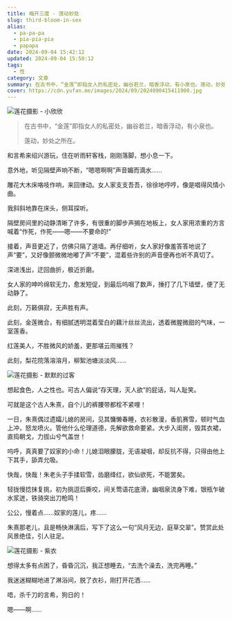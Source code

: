 ```yaml
---
title: 梅开三度 - 莲动妙处
slug: third-bloom-in-sex
alias:
  - pa-pa-pa
  - pia-pia-pia
  - papapa
date: 2024-09-04 15:42:12
updated: 2024-09-04 15:50:12
tags:
  - 性
category: 文章
summary: 在古书中，“金莲”即指女人的私密处，幽谷若兰，暗香浮动，有小泉也。莲动，妙处之所在。
cover: https://cdn.yufan.me/images/2024/09/2024090415411900.jpg
---
```


![莲花摄影 - 小欣欣](https://cdn.yufan.me/images/2024/09/2024090415531900.jpg)

<MusicPlayer netease={2066327450} />

>在古书中，“金莲”即指女人的私密处，幽谷若兰，暗香浮动，有小泉也。
>
>莲动，妙处之所在。

和言希来绍兴游玩，住在听雨轩客栈，刚刚落脚，想小息一下。

意外地，听见隔壁声响不断，“嗯嗯啊啊”声音媚而滴水……

雕花大木床咯吱作响，来回律动。女人家支支吾吾，徐徐地哼哼，像是唱得风情小曲。

我斜斜地靠在床头，侧耳探听。

隔壁房间里的动静清晰了许多，有很重的脚步声搁在地板上，女人家用浓重的方言喊着“作死，作死——嗯——不要命的!”

接着，声音更近了，仿佛只隔了道墙。再仔细听，女人家好像羞答答地说了声“要”，又好像颤微微地嘟了声“不要”，混着些许别的声音便再也听不真切了。

深进浅出，迂回曲折，极近折磨。

女人家的呻吟绵软无力，愈发短促，到最后呜咽了数声，捶打了几下墙壁，便了无动静了。

此刻，万籁俱寂，无声胜有声。

此刻，金莲微合，有细腻透明混着莹白的藕汁丝丝流出，透着微腥微甜的气味，一室莲香。

红莲美人，不胜微风的娇羞，更那堪云雨摧残？

此刻，梨花院落溶溶月，柳絮池塘淡淡风……

![莲花摄影 - 默默的过客](https://cdn.yufan.me/images/2024/09/2024090415593600.jpg)

想起食色，人之性也。可古人偏说“存天理，灭人欲”的屁话，叫人耻笑。

可就是这个古人朱熹，自个儿的裤腰带都栓不紧哩！

一日，朱熹偶过遗孀儿媳的房间，见其慵懒春睡，衣衫散漫，香肌赛雪，顿时气血上冲，怒龙喷火。管他什么伦理道德，先解欲救命要紧。大步入闺房，毁其衣裙，直捣朝戈，力拔山兮气盖世！

呜呼，真真要了奴家的小命！儿媳泪眼朦胧，无语凝咽，却反抗不得，只得由他上下其手，舔弄允吸。

快哉，快哉！朱老头子手揉软雪，齿磨绛红，欲仙欲死，不能罢矣。

轻拢慢捻抹复挑，初为挑逗后撕咬，间关莺语花底滑，幽咽泉流身下难，银瓶乍破水浆迸，铁骑突出刀枪鸣！

公公，慢着点……奴家的莲儿，疼……

朱熹那老儿，且是畅快淋漓后，写下了这么一句“风月无边，庭草交翠”。赞赏此处风景绝佳，引人驻足。

![莲花摄影 - 紫衣](https://cdn.yufan.me/images/2024/09/2024090416032000.jpg)

想得太多有点困了，昏昏沉沉，我正想睡去，“去洗个澡去，洗完再睡。”

我迷迷糊糊地进了淋浴间，脱了衣衫，刚打开花洒……

唔，杀千刀的言希，狗日的！

嗯——啊……
